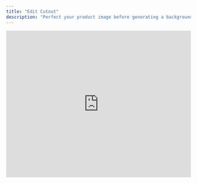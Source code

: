 ```yaml
---
title: "Edit Cutout"
description: "Perfect your product image before generating a background. Fix imperfections and refine details with precision."
---
```



<iframe width="100%" height="400" src="https://www.youtube.com/embed/N1AOUUd_g8o" title="Edit Cutout Tutorial" frameBorder="0" allow="accelerometer; autoplay; clipboard-write; encrypted-media; gyroscope; picture-in-picture" allowFullScreen style={{ borderRadius:"8px",marginBottom:"20px" }} />

---

## When to Use This Tool

<CardGroup cols={1}>
  <Card title="Fix Imperfections" icon="check">
    After automatic background removal, correct any errors or missed spots.
  </Card>
  <Card title="Restore Details" icon="restore">
    Bring back small product details that were accidentally erased.
  </Card>
  <Card title="Remove Unwanted Objects" icon="trash">
    Clean up any remaining unwanted elements in the cutout.
  </Card>
</CardGroup>

---

## How to Access and Edit Your Cutout

<Steps>
  <Step title="Locate the Tool">
    Find **Edit Cutout** below your product in the initial canvas.
  </Step>
  <Step title="Choose Your Editing Method">
    <Tabs>
      <Tab title="Brush Tool">
        <Card title="Quick Fixes" icon="brush">
          - Paint over areas to **erase** or **restore**.
          - Adjust brush size for precision.
          - Ideal for larger areas or simple corrections.
        </Card>
      </Tab>
      <Tab title="Guided Cutout">
        <Card title="Precision Editing" icon="scissors">
          - Place points around the area to **keep** or **remove**.
          - Creates **cleaner, sharper edges**.
          - Perfect for fine details or complex shapes.
        </Card>
      </Tab>
    </Tabs>
  </Step>
</Steps>